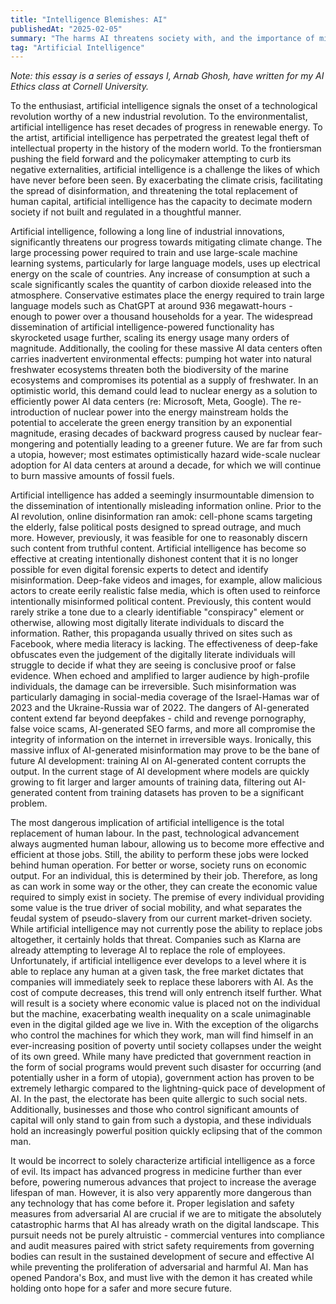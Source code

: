 ```yaml
---
title: "Intelligence Blemishes: AI"
publishedAt: "2025-02-05"
summary: "The harms AI threatens society with, and the importance of mitigating its risks."
tag: "Artificial Intelligence"
---
```

*Note: this essay is a series of essays I, Arnab Ghosh, have written for my AI Ethics class at Cornell University.*

To the enthusiast, artificial intelligence signals the onset of a technological revolution worthy of a new industrial revolution. To the environmentalist, artificial intelligence has reset decades of progress in renewable energy. To the artist, artificial intelligence has perpetrated the greatest legal theft of intellectual property in the history of the modern world. To the frontiersman pushing the field forward and the policymaker attempting to curb its negative externalities, artificial intelligence is a challenge the likes of which have never before been seen. By exacerbating the climate crisis, facilitating the spread of disinformation, and threatening the total replacement of human capital, artificial intelligence has the capacity to decimate modern society if not built and regulated in a thoughtful manner. 

Artificial intelligence, following a long line of industrial innovations, significantly threatens our progress towards mitigating climate change. The large processing power required to train and use large-scale machine learning systems, particularly for large language models, uses up electrical energy on the scale of countries. Any increase of consumption at such a scale significantly scales the quantity of carbon dioxide released into the atmosphere. Conservative estimates place the energy required to train large language models such as ChatGPT at around 936 megawatt-hours - enough to power over a thousand households for a year. The widespread dissemination of artificial intelligence-powered functionality has skyrocketed usage further, scaling its energy usage many orders of magnitude. Additionally, the cooling for these massive AI data centers often carries inadvertent environmental effects: pumping hot water into natural freshwater ecosystems threaten both the biodiversity of the marine ecosystems and compromises its potential as a supply of freshwater. In an optimistic world, this demand could lead to nuclear energy as a solution to efficiently power AI data centers (re: Microsoft, Meta, Google). The re-introduction of nuclear power into the energy mainstream holds the potential to accelerate the green energy transition by an exponential magnitude, erasing decades of backward progress caused by nuclear fear-mongering and potentially leading to a greener future. We are far from such a utopia, however; most estimates optimistically hazard wide-scale nuclear adoption for AI data centers at around a decade, for which we will continue to burn massive amounts of fossil fuels. 

Artificial intelligence has added a seemingly insurmountable dimension to the dissemination of intentionally misleading information online. Prior to the AI revolution, online disinformation ran amok: cell-phone scams targeting the elderly, false political posts designed to spread outrage, and much more. However, previously, it was feasible for one to reasonably discern such content from truthful content. Artificial intelligence has become so effective at creating intentionally dishonest content that it is no longer possible for even digital forensic experts to detect and identify misinformation. Deep-fake videos and images, for example, allow malicious actors to create eerily realistic false media, which is often used to reinforce intentionally misinformed political content. Previously, this content would rarely strike a tone due to a clearly identifiable "conspiracy" element or otherwise, allowing most digitally literate individuals to discard the information. Rather, this propaganda usually thrived on sites such as Facebook, where media literacy is lacking. The effectiveness of deep-fake obfuscates even the judgement of the digitally literate individuals will struggle to decide if what they are seeing is conclusive proof or false evidence. When echoed and amplified to larger audience by high-profile individuals, the damage can be irreversible. Such misinformation was particularly damaging in social-media coverage of the Israel-Hamas war of 2023 and the Ukraine-Russia war of 2022. The dangers of AI-generated content extend far beyond deepfakes - child and revenge pornography, false voice scams, AI-generated SEO farms, and more all compromise the integrity of information on the internet in irreversible ways. Ironically, this massive influx of AI-generated misinformation may prove to be the bane of future AI development: training AI on AI-generated content corrupts the output. In the current stage of AI development where models are quickly growing to fit larger and larger amounts of training data, filtering out AI-generated content from training datasets has proven to be a significant problem. 

The most dangerous implication of artificial intelligence is the total replacement of human labour. In the past, technological advancement always augmented human labour, allowing us to become more effective and efficient at those jobs. Still, the ability to perform these jobs were locked behind human operation. For better or worse, society runs on economic output. For an individual, this is determined by their job. Therefore, as long as can work in some way or the other, they can create the economic value required to simply exist in society. The premise of every individual providing some value is the true driver of social mobility, and what separates the feudal system of pseudo-slavery from our current market-driven society. While artificial intelligence may not currently pose the ability to replace jobs altogether, it certainly holds that threat. Companies such as Klarna are already attempting to leverage AI to replace the role of employees. Unfortunately, if artificial intelligence ever develops to a level where it is able to replace any human at a given task, the free market dictates that companies will immediately seek to replace these laborers with AI. As the cost of compute decreases, this trend will only entrench itself further. What will result is a society where economic value is placed not on the individual but the machine, exacerbating wealth inequality on a scale unimaginable even in the digital gilded age we live in. With the exception of the oligarchs who control the machines for which they work, man will find himself in an ever-increasing position of poverty until society collapses under the weight of its own greed. While many have predicted that government reaction in the form of social programs would prevent such disaster for occurring (and potentially usher in a form of utopia), government action has proven to be extremely lethargic compared to the lightning-quick pace of development of AI. In the past, the electorate has been quite allergic to such social nets. Additionally, businesses and those who control significant amounts of capital will only stand to gain from such a dystopia, and these individuals hold an increasingly powerful position quickly eclipsing that of the common man. 

It would be incorrect to solely characterize artificial intelligence as a force of evil. Its impact has advanced progress in medicine further than ever before, powering numerous advances that project to increase the average lifespan of man. However, it is also very apparently more dangerous than any technology that has come before it. Proper legislation and safety measures from adversarial AI are crucial if we are to mitigate the absolutely catastrophic harms that AI has already wrath on the digital landscape. This pursuit needs not be purely altruistic - commercial ventures into compliance and audit measures paired with strict safety requirements from governing bodies can result in the sustained development of secure and effective AI while preventing the proliferation of adversarial and harmful AI. Man has opened Pandora's Box, and must live with the demon it has created while holding onto hope for a safer and more secure future. 